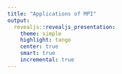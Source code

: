 ```yaml
---
title: "Applications of MPI"
output:
  revealjs::revealjs_presentation:
    theme: simple
    highlight: tango
    center: true
    smart: true
    incremental: true
---
```


## 